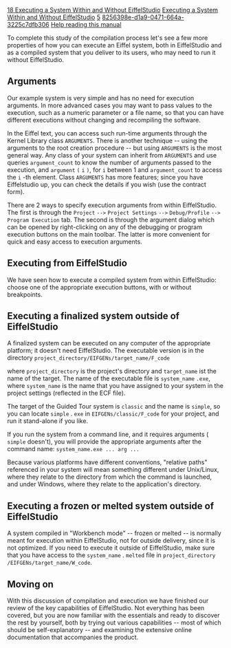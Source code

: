 [[Property:title|18 Executing a System Within and Without EiffelStudio]]
[[Property:link_title|Executing a System Within and Without EiffelStudio]]
[[Property:weight|5]]
[[Property:uuid|8256398e-d1a9-0471-664a-3225c7dfb306]]
[[Help reading the EiffelStudio Guided Tour|Help reading this manual]]  

To complete this study of the compilation process let's see a few more properties of how you can <span>execute</span> an Eiffel system, both in EiffelStudio and as a compiled system that you deliver to its users, who may need to run it without EiffelStudio. 
<div> 
==Arguments==

Our example system is very simple and has no need for execution arguments. In more advanced cases you may want to pass values to the execution, such as a numeric parameter or a file name, so that you can have different executions without changing and recompiling the software.

In the Eiffel text, you can access such run-time arguments through the Kernel Library class <code> ARGUMENTS </code>. There is another technique -- using the arguments to the root creation procedure -- but using <code> ARGUMENTS </code> is the most general way. Any class of your system can inherit from <code> ARGUMENTS </code> and use queries <code> argument_count </code> to know the number of arguments passed to the execution, and <code> argument </code> <code> ( </code> <code> i </code> <code> ) </code>, for <code> i </code> between 1 and <code> argument_count </code> to access the <code> i </code> -th element. Class <code> ARGUMENTS </code> has more features; since you have Eiffelstudio up, you can check the details if you wish (use the contract form). 

There are 2 ways to specify execution arguments from within EiffelStudio. The first is through the <code> Project </code> <code> --> </code> <code> Project Settings </code> <code> --> </code> <code> Debug/Profile </code> <code> --> </code> <code> Program Execution </code> tab. The second is through the argument dialog which can be opened by right-clicking on any of the debugging or program execution buttons on the main toolbar. The latter is more convenient for quick and easy access to execution arguments. 
</div><div> 
==Executing from EiffelStudio==

We have seen how to execute a compiled system from within EiffelStudio: choose one of the appropriate execution buttons, with or without breakpoints.
</div><div> 
==Executing a finalized system outside of EiffelStudio==

A finalized system can be executed on any computer of the appropriate platform; it doesn't need EiffelStudio. The executable version is in the directory
<code>	project_directory/EIFGENs/target_name/F_code</code>

where <code> project_directory </code> is the project's directory and <code>target_name</code> ist the name of the target. The name of the executable file is <code> system_name </code> <code> .exe </code>, where <code> system_name </code> is the name that you have assigned to your system in the project settings (reflected in the ECF file). 

The target of the Guided Tour system is <code> classic </code> and the name is <code> simple </code>, so you can locate <code> simple </code> <span>.</span> <code> exe </code> in <code> EIFGENs/classic/F_code </code> for your project, and run it stand-alone if you like. 

If you run the system from a command line, and it requires arguments ( <code> simple </code> doesn't), you will provide the appropriate arguments after the command name: 
<code>	system_name.exe ... arg ...</code>

Because various platforms have different conventions, "relative paths" referenced in your system will mean something different under Unix/Linux, where they relate to the directory from which the command is launched, and under Windows, where they relate to the application's directory.
</div><div> 
==Executing a frozen or melted system outside of EiffelStudio==

A system compiled in "Workbench mode" -- frozen or melted -- is normally meant for execution within EiffelStudio, not for outside delivery, since it is not optimized. If you need to execute it outside of EiffelStudio, make sure that you have access to the <code> system_name </code> <span>.</span> <code> melted </code> file in <code> project_directory </code> <code> /EIFGENs/target_name/W_code </code>. 
</div><div> 
==Moving on==

With this discussion of compilation and execution we have finished our review of the key capabilities of EiffelStudio. Not everything has been covered, but you are now familiar with the essentials and ready to discover the rest by yourself, both by trying out various capabilities -- most of which should be self-explanatory -- and examining the extensive online documentation that accompanies the product. 
</div>

